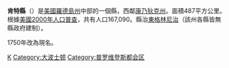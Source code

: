 {{Unreferenced|time=2021-06-03T04:55:59+00:00}}
{{NoteTA
|G1=USState
|1=zh-cn:格林尼治;zh-hk:格林威治;zh-tw:格林威治
|2=zh:縣;zh-tw:郡;zh-cn:县
}}
{{Infobox U.S. County
| county = 肯特县
| state = 羅得島州
| en county = Kent County
| en state = Rhode Island
| seal = 
| map = Map of Rhode Island highlighting Kent County.svg
| map size = 175
| founded = 
| seat = 
| area_total_sq_mi =188
| area_land_sq_mi =170
| area_water_sq_mi =18
| area percentage = 9.53%
| census yr = 2000
| pop = 167090
| density_km2 =379
| web = 
}}
'''肯特縣'''（{{lang-en|Kent County}}）是[[美國|美國]][[羅德島州|羅德島州]]中部的一個縣，西鄰[[康乃狄克州|康乃狄克州]]。面積487平方公里。根據[[美國2000年人口普查|美國2000年人口普查]]，共有人口167,090。縣治[[東格林尼治_(羅德島州)|東格林尼治]]（該州各縣皆無縣政府建制）。

1750年改為現名。

{{RhodeIsland-stub}}
{{Rhode Island}}

[[Category:羅德島州行政區劃|K]]
[[Category:大波士顿|Category:大波士顿]]
[[Category:普罗维登斯都会区|Category:普罗维登斯都会区]]